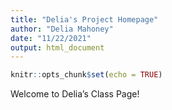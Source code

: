 ```yaml
---
title: "Delia's Project Homepage"
author: "Delia Mahoney"
date: "11/22/2021"
output: html_document
---
```


```r
knitr::opts_chunk$set(echo = TRUE)
```

Welcome to Delia's Class Page!